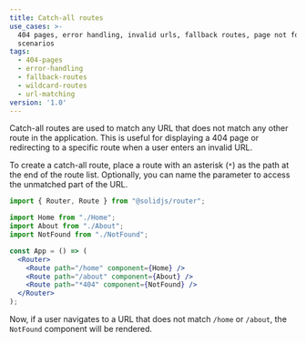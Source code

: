 ```yaml
---
title: Catch-all routes
use_cases: >-
  404 pages, error handling, invalid urls, fallback routes, page not found
  scenarios
tags:
  - 404-pages
  - error-handling
  - fallback-routes
  - wildcard-routes
  - url-matching
version: '1.0'
---
```


Catch-all routes are used to match any URL that does not match any other route in the application. 
This is useful for displaying a 404 page or redirecting to a specific route when a user enters an invalid URL.

To create a catch-all route, place a route with an asterisk (`*`) as the path at the end of the route list.
Optionally, you can name the parameter to access the unmatched part of the URL.

```jsx
import { Router, Route } from "@solidjs/router";

import Home from "./Home";
import About from "./About";
import NotFound from "./NotFound";

const App = () => (
  <Router>
    <Route path="/home" component={Home} />
    <Route path="/about" component={About} />
    <Route path="*404" component={NotFound} />
  </Router>
);
```

Now, if a user navigates to a URL that does not match `/home` or `/about`, the `NotFound` component will be rendered.

